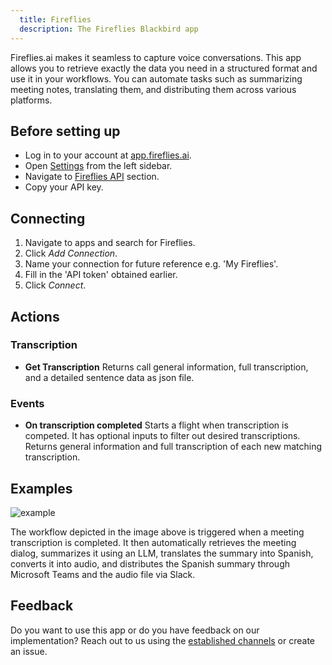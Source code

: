 ```yaml
---
  title: Fireflies
  description: The Fireflies Blackbird app
---
```


<LinkCard title="View on Github" target="_blank" href="https://github.com/bb-io/Fireflies" icon="github" />

Fireflies.ai makes it seamless to capture voice conversations. This app allows you to retrieve exactly the data you need in a structured format and use it in your workflows. You can automate tasks such as summarizing meeting notes, translating them, and distributing them across various platforms.


## Before setting up

- Log in to your account at [app.fireflies.ai](https://app.fireflies.ai/).
- Open [Settings](https://app.fireflies.ai/settings) from the left sidebar.
- Navigate to [Fireflies API](https://app.fireflies.ai/settings#DeveloperSettings) section.
- Copy your API key.

## Connecting

1. Navigate to apps and search for Fireflies.
2. Click _Add Connection_.
3. Name your connection for future reference e.g. 'My Fireflies'.
4. Fill in the 'API token' obtained earlier.
5. Click _Connect_.

## Actions

### Transcription

- **Get Transcription** Returns call general information, full transcription, and a detailed sentence data as json file.

### Events

- **On transcription completed** Starts a flight when transcription is competed. It has optional inputs to filter out desired transcriptions. Returns general information and full transcription of each new matching transcription.

## Examples

![example](https://raw.githubusercontent.com/bb-io/Fireflies/main/image/README/fireflies-example.png)

The workflow depicted in the image above is triggered when a meeting transcription is completed. It then automatically retrieves the meeting dialog, summarizes it using an LLM, translates the summary into Spanish, converts it into audio, and distributes the Spanish summary through Microsoft Teams and the audio file via Slack.

## Feedback

Do you want to use this app or do you have feedback on our implementation? Reach out to us using the [established channels](https://www.blackbird.io/) or create an issue.

